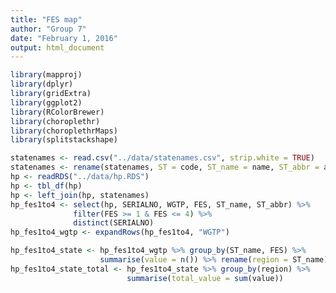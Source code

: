 ```yaml
---
title: "FES map"
author: "Group 7"
date: "February 1, 2016"
output: html_document
---
```

```r
library(mapproj)
library(dplyr)
library(gridExtra)
library(ggplot2)
library(RColorBrewer)
library(choroplethr)
library(choroplethrMaps)
library(splitstackshape)
```

```r
statenames <- read.csv("../data/statenames.csv", strip.white = TRUE)
statenames <- rename(statenames, ST = code, ST_name = name, ST_abbr = abbr)
hp <- readRDS("../data/hp.RDS")
hp <- tbl_df(hp)
hp <- left_join(hp, statenames)
hp_fes1to4 <- select(hp, SERIALNO, WGTP, FES, ST_name, ST_abbr) %>% 
              filter(FES >= 1 & FES <= 4) %>% 
              distinct(SERIALNO)
hp_fes1to4_wgtp <- expandRows(hp_fes1to4, "WGTP")

hp_fes1to4_state <- hp_fes1to4_wgtp %>% group_by(ST_name, FES) %>% 
                    summarise(value = n()) %>% rename(region = ST_name)
hp_fes1to4_state_total <- hp_fes1to4_state %>% group_by(region) %>%
                          summarise(total_value = sum(value))

```

